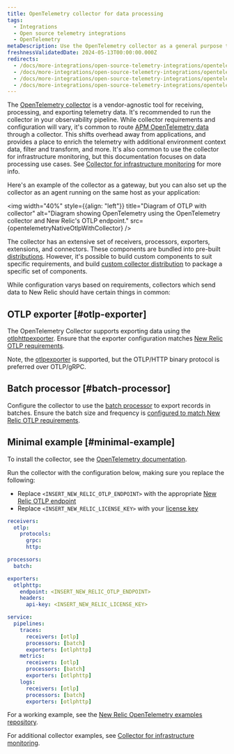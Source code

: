 ```yaml
---
title: OpenTelemetry collector for data processing
tags:
  - Integrations
  - Open source telemetry integrations
  - OpenTelemetry
metaDescription: Use the OpenTelemetry collector as a general purpose telemetry data processing tool
freshnessValidatedDate: 2024-05-13T00:00:00.000Z
redirects:
  - /docs/more-integrations/open-source-telemetry-integrations/opentelemetry/collector/opentelemetry-collector-basic
  - /docs/more-integrations/open-source-telemetry-integrations/opentelemetry/collector/opentelemetry-collector-configs
  - /docs/more-integrations/open-source-telemetry-integrations/opentelemetry/collector/opentelemetry-collector-intro
  - /docs/more-integrations/open-source-telemetry-integrations/opentelemetry/get-started/collector-processing/opentelemetry-collector-processing-intro
---
```



The [OpenTelemetry collector](https://opentelemetry.io/docs/collector/) is a vendor-agnostic tool for receiving, processing, and exporting telemetry data. It's recommended to run the collector in your observability pipeline. While collector requirements and configuration will vary, it's common to route [APM OpenTelemetry data](/docs/opentelemetry/get-started/apm-monitoring/opentelemetry-apm-intro) through a collector. This shifts overhead away from applications, and provides a place to enrich the telemetry with additional environment context data, filter and transform, and more. It's also common to use the collector for infrastructure monitoring, but this documentation focuses on data processing use cases. See [Collector for infrastructure monitoring](/docs/opentelemetry/get-started/collector-infra-monitoring/opentelemetry-collector-infra-intro) for more info.

Here's an example of the collector as a gateway, but you can also set up the collector as an agent running on the same host as your application:

<img
width="40%"
style={{align: "left"}}
title="Diagram of OTLP with collector"
alt="Diagram showing OpenTelemetry using the OpenTelemetry collector and New Relic's OTLP endpoint."
src={opentelemetryNativeOtlpWithCollector}
/>

The collector has an extensive set of receivers, processors, exporters, extensions, and connectors. These components are bundled into pre-built [distributions](https://opentelemetry.io/docs/collector/distributions/). However, it's possible to build custom components to suit specific requirements, and build [custom collector distribution](https://opentelemetry.io/docs/collector/custom-collector/) to package a specific set of components.

While configuration varys based on requirements, collectors which send data to New Relic should have certain things in common:

## OTLP exporter [#otlp-exporter]

The OpenTelemetry Collector supports exporting data using the [otlphttpexporter](https://github.com/open-telemetry/opentelemetry-collector/tree/main/exporter/otlphttpexporter). Ensure that the exporter configuration matches [New Relic OTLP requirements](/docs/opentelemetry/best-practices/opentelemetry-otlp/#configure-endpoint-port-protocol).

Note, the [otlpexporter](https://github.com/open-telemetry/opentelemetry-collector/tree/main/exporter/otlpexporter) is supported, but the OTLP/HTTP binary protocol is preferred over OTLP/gRPC.

## Batch processor [#batch-processor]

Configure the collector to use the [batch processor](https://github.com/open-telemetry/opentelemetry-collector/tree/main/processor/batchprocessor) to export records in batches. Ensure the batch size and frequency is [configured to match New Relic OTLP requirements](/docs/opentelemetry/best-practices/opentelemetry-otlp/).

## Minimal example [#minimal-example]

To install the collector, see the [OpenTelemetry documentation](https://opentelemetry.io/docs/collector/installation/).

Run the collector with the configuration below, making sure you replace the following:

* Replace `<INSERT_NEW_RELIC_OTLP_ENDPOINT>` with the appropriate [New Relic OTLP endpoint](/docs/opentelemetry/best-practices/opentelemetry-otlp/#endpoint-port-protocol)
* Replace `<INSERT_NEW_RELIC_LICENSE_KEY>` with your [license key](/docs/opentelemetry/best-practices/opentelemetry-otlp/#endpoint-port-protocol/#prereqs)

```yaml
receivers:
  otlp:
    protocols:
      grpc:
      http:

processors:
  batch:

exporters:
  otlphttp:
    endpoint: <INSERT_NEW_RELIC_OTLP_ENDPOINT>
    headers:
      api-key: <INSERT_NEW_RELIC_LICENSE_KEY>

service:
  pipelines:
    traces:
      receivers: [otlp]
      processors: [batch]
      exporters: [otlphttp]
    metrics:
      receivers: [otlp]
      processors: [batch]
      exporters: [otlphttp]
    logs:
      receivers: [otlp]
      processors: [batch]
      exporters: [otlphttp]
```

For a working example, see the [New Relic OpenTelemetry examples repository](https://github.com/newrelic/newrelic-opentelemetry-examples/tree/main/other-examples/collector/nr-config).

For additional collector examples, see [Collector for infrastructure monitoring](/docs/opentelemetry/get-started/collector-infra-monitoring/opentelemetry-collector-infra-intro).
